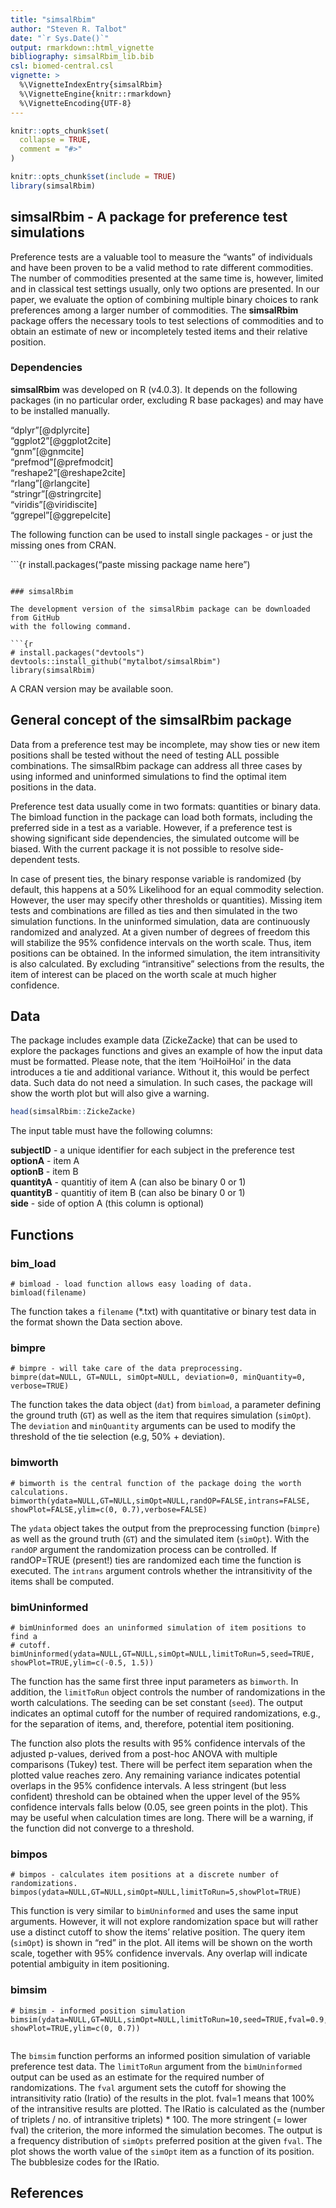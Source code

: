 ```yaml
---
title: "simsalRbim"
author: "Steven R. Talbot"
date: "`r Sys.Date()`"
output: rmarkdown::html_vignette
bibliography: simsalRbim_lib.bib
csl: biomed-central.csl
vignette: >
  %\VignetteIndexEntry{simsalRbim}
  %\VignetteEngine{knitr::rmarkdown}
  %\VignetteEncoding{UTF-8}
---
```


```r
knitr::opts_chunk$set(
  collapse = TRUE,
  comment = "#>"
)
```

```r
knitr::opts_chunk$set(include = TRUE)
library(simsalRbim)
```


## simsalRbim - A package for preference test simulations

Preference tests are a valuable tool to measure the "wants" of individuals and 
have been proven to be a valid method to rate different commodities. The number
of commodities presented at the same time is, however, limited and in classical
test settings usually, only two options are presented. In our paper, we 
evaluate the option of combining multiple binary choices to rank preferences 
among a larger number of commodities. The **simsalRbim** package offers the 
necessary tools to test selections of commodities and to obtain an estimate of 
new or incompletely tested items and their relative position. 


### Dependencies

**simsalRbim** was developed on R (v4.0.3). It depends on the following
packages (in no particular order, excluding R base packages) and may have to 
be installed manually. 

"dplyr"[@dplyrcite]  
"ggplot2"[@ggplot2cite]  
"gnm"[@gnmcite]  
"prefmod"[@prefmodcit]  
"reshape2"[@reshape2cite]  
"rlang"[@rlangcite]  
"stringr"[@stringrcite]  
"viridis"[@viridiscite]  
"ggrepel"[@ggrepelcite]   

The following function can be used to install single packages - or just
the missing ones from CRAN.  

```{r
install.packages("paste missing package name here")

```

### simsalRbim

The development version of the simsalRbim package can be downloaded from GitHub
with the following command.

```{r
# install.packages("devtools")
devtools::install_github("mytalbot/simsalRbim")
library(simsalRbim)
```

A CRAN version may be available soon.


## General concept of the simsalRbim package

Data from a preference test may be incomplete, may show ties or new item 
positions shall be tested without the need of testing ALL possible combinations.
The simsalRbim package can address all three cases by using informed and 
uninformed simulations to find the optimal item positions in the data.

Preference test data usually come in two formats: quantities or binary data. The
bimload function in the package can load both formats, including the preferred
side in a test as a variable. However, if a preference test is showing
significant side dependencies, the simulated outcome will be biased. With the
current package it is not possible to resolve side-dependent tests.

In case of present ties, the binary response variable is randomized (by default, 
this happens at a 50% Likelihood for an equal commodity selection. However, the
user may specify other thresholds or quantities). Missing item tests and 
combinations are filled as ties and then simulated in the two simulation
functions. In the uninformed simulation, data are continuously randomized and 
analyzed. At a given number of degrees of freedom this will stabilize the 95%
confidence intervals on the worth scale. Thus, item positions can be obtained.
In the informed simulation, the item intransitivity is also calculated. By 
excluding "intransitive" selections from the results, the item of interest can
be placed on the worth scale at much higher confidence.


## Data

The package includes example data (ZickeZacke) that can be used to explore the
packages functions and gives an example of how the input data must be formatted.
Please note, that the item 'HoiHoiHoi' in the data introduces a tie and 
additional variance. Without it, this would be perfect data. Such data do not 
need a simulation. In such cases, the package will show the worth plot but will
also give a warning.

```r
head(simsalRbim::ZickeZacke)
```

The input table must have the following columns:

**subjectID** - a unique identifier for each subject in the preference test  
**optionA** - item A  
**optionB** - item B  
**quantityA** - quantitiy of item A (can also be binary 0 or 1)  
**quantityB** - quantitiy of item B (can also be binary 0 or 1)  
**side** - side of option A (this column is optional)  

## Functions

### bim_load
```
# bimload - load function allows easy loading of data.
bimload(filename)
```
The function takes a `filename` (*.txt) with quantitative or binary test data in 
the format shown the Data section above. 


### bimpre
```
# bimpre - will take care of the data preprocessing.
bimpre(dat=NULL, GT=NULL, simOpt=NULL, deviation=0, minQuantity=0, 
verbose=TRUE)
```

The function takes the data object (`dat`) from `bimload`, a parameter defining
the ground truth (`GT`) as well as the item that requires simulation (`simOpt`).
The `deviation` and `minQuantity` arguments can be used to modify the threshold
of the tie selection (e.g, 50% + deviation). 


### bimworth
```
# bimworth is the central function of the package doing the worth calculations.
bimworth(ydata=NULL,GT=NULL,simOpt=NULL,randOP=FALSE,intrans=FALSE,
showPlot=FALSE,ylim=c(0, 0.7),verbose=FALSE)
```
The `ydata` object takes the output from the preprocessing function (`bimpre`) 
as well as the ground truth (`GT`) and the simulated item (`simOpt`). With the 
`randOP` argument the randomization process can be controlled. If randOP=TRUE 
(present!) ties are randomized each time the function is executed. The `intrans`
argument controls whether the intransitivity of the items shall be computed. 

### bimUninformed
```
# bimUninformed does an uninformed simulation of item positions to find a
# cutoff.
bimUninformed(ydata=NULL,GT=NULL,simOpt=NULL,limitToRun=5,seed=TRUE,
showPlot=TRUE,ylim=c(-0.5, 1.5))
```

The function has the same first three input parameters as `bimworth`. In 
addition, the `limitToRun` object controls the number of randomizations in the 
worth calculations. The seeding can be set constant (`seed`). The output
indicates an optimal cutoff for the number of required randomizations, e.g., 
for the separation of items, and, therefore, potential item positioning.  

The function also plots the results with 95% confidence intervals of the 
adjusted p-values, derived from a post-hoc ANOVA with multiple comparisons 
(Tukey) test. There will be perfect item separation when the plotted value 
reaches zero. Any remaining variance indicates potential overlaps in the 95% 
confidence intervals. A less stringent  (but less confident) threshold can be 
obtained when the upper level of the 95% confidence intervals falls below 
(0.05, see green points in the plot). This may be useful when calculation times
are long. There will be a warning, if the function did not converge to a 
threshold.

### bimpos
```
# bimpos - calculates item positions at a discrete number of randomizations.
bimpos(ydata=NULL,GT=NULL,simOpt=NULL,limitToRun=5,showPlot=TRUE)
```

This function is very similar to `bimUninformed` and uses the same input 
arguments. However, it will not explore randomization space but will rather use
a distinct cutoff to show the items' relative position. The query item 
(`simOpt`) is shown in "red" in the plot. All items will be shown on the worth
scale, together with 95% confidence invervals. Any overlap will indicate
potential ambiguity in item positioning.


### bimsim 
```
# bimsim - informed position simulation
bimsim(ydata=NULL,GT=NULL,simOpt=NULL,limitToRun=10,seed=TRUE,fval=0.9,
showPlot=TRUE,ylim=c(0, 0.7))
 
```

The `bimsim` function performs an informed position simulation of variable
preference test data. The `limitToRun` argument from the `bimUninformed` output 
can be used as an estimate for the required number of randomizations. The `fval`
argument sets the cutoff for showing the intransitivity ratio (Iratio) of the 
results in the plot. fval=1 means that 100% of the intransitive results are 
plotted. The IRatio is calculated as the (number of triplets / no. of
intransitive triplets) * 100. The more stringent (= lower fval) the criterion,
the more informed the simulation becomes. The output is a frequency distribution
of `simOpts` preferred position at the given `fval`. The plot shows the worth 
value of the `simOpt` item as a function of its position. The bubblesize codes 
for the IRatio.


## References


